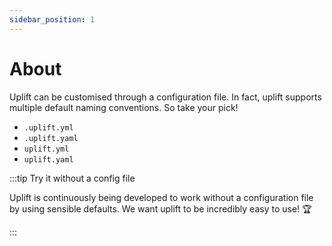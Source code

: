 ```yaml
---
sidebar_position: 1
---
```


# About

Uplift can be customised through a configuration file. In fact, uplift supports multiple default naming conventions. So take your pick!

- `.uplift.yml`
- `.uplift.yaml`
- `uplift.yml`
- `uplift.yaml`

:::tip Try it without a config file

Uplift is continuously being developed to work without a configuration file by using sensible defaults. We want uplift to be incredibly easy to use! 🏆

:::
